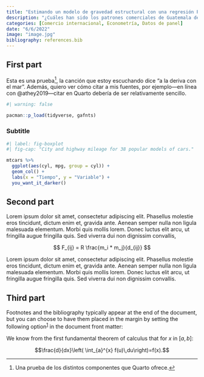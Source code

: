```yaml
---
title: "Estimando un modelo de gravedad estructural con una regresión Pseudo Máxima Verosimilitud de Poisson (PPML)"
description: "¿Cuáles han sido los patrones comerciales de Guatemala desde 1995 hasta 2020 cuando se considera en el análisis a sus socios de comercio exterior en América?"
categories: [Comercio internacional, Econometría, Datos de panel]
date: "6/6/2022"
image: "image.jpg"
bibliography: references.bib
---
```


## First part

Esta es una prueba[^1], la canción que estoy escuchando dice "a la deriva con el mar". Además, quiero ver cómo citar a mis fuentes, por ejemplo---en línea con @athey2019---citar en Quarto debería de ser relativamente sencillo.

[^1]: Una prueba de los distintos componentes que Quarto ofrece.

```r
#| warning: false

pacman::p_load(tidyverse, gafnts)
```

### Subtitle

```r
#| label: fig-boxplot
#| fig-cap: "City and highway mileage for 38 popular models of cars."

mtcars %>% 
  ggplot(aes(cyl, mpg, group = cyl)) +
  geom_col() +
  labs(x = "Tiempo", y = "Variable") +
  you_want_it_darker()
```

## Second part

Lorem ipsum dolor sit amet, consectetur adipiscing elit. Phasellus molestie eros tincidunt, dictum enim et, gravida ante. Aenean semper nulla non ligula malesuada elementum. Morbi quis mollis lorem. Donec luctus elit arcu, ut fringilla augue fringilla quis. Sed viverra dui non dignissim convallis,

$$
F_{ij} = R \frac{m_i * m_j}{d_{ij}}
$$

Lorem ipsum dolor sit amet, consectetur adipiscing elit. Phasellus molestie eros tincidunt, dictum enim et, gravida ante. Aenean semper nulla non ligula malesuada elementum. Morbi quis mollis lorem. Donec luctus elit arcu, ut fringilla augue fringilla quis. Sed viverra dui non dignissim convallis.

## Third part

Footnotes and the bibliography typically appear at the end of the document, but you can choose to have them placed in the margin by setting the following option^[1](https://quarto.org/docs/authoring/article-layout.html#fn1)^ in the document front matter:

::: column-margin
We know from the first fundamental theorem of calculus that for $x$ in $[a, b]$:

$$\frac{d}{dx}\left( \int_{a}^{x} f(u)\,du\right)=f(x).$$
:::
